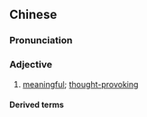 ==Chinese==
{{zh-forms|s=隽永}}

===Pronunciation===
{{zh-pron
|m=juànyǒng
|c=syun5 wing5,cyun5 wing5
|cat=a
}}

===Adjective===
{{zh-adj}}

# {{lb|zh|literary}} [[meaningful]]; [[thought-provoking]]

====Derived terms====
{{zh-der|清新雋永}}